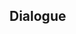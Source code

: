 {{Genius Invokation TCG Stage
|type         = Friendly Fracas
|group        = Invitation Board
|character    = Xingqiu
|requirement  = 1
|introduction = "Growing up in the Commerce Guild, I have long been acquainted with Genius Invokation TCG. Nonetheless, I wouldn't call myself an expert..."<br />Hint: Xingqiu's deck contains large numbers of Event Cards and characters of 3 different Elemental Types, allowing him to maintain flexibility based on the situation.
|objective_1  = Achieve victory
|reward_1     = Xingqiu*1
|objective_2  = Achieve victory within 6 Rounds
|reward_2     = The Scent Remained*1
|objective_3  = Win with less than 2 characters defeated
|reward_3     = The Scent Remained*1
|lineup       = Xingqiu;Chongyun;Xiangling
|action       = The Scent Remained;Wine-Stained Tricorne;Lucky Dog's Silver Circlet;Instructor's Cap;Chef Mao;NRE;Sweet Madame;Mushroom Pizza;Mondstadt Hash Brown;Lotus Flower Crisp;Adeptus' Temptation;Strategize;Changing Shifts;I Haven't Lost Yet!;Starsigns;The Scent Remained;Wine-Stained Tricorne;Lucky Dog's Silver Circlet;Instructor's Cap;Chef Mao;NRE;Sweet Madame;Mushroom Pizza;Mondstadt Hash Brown;Lotus Flower Crisp;Adeptus' Temptation;Strategize;Changing Shifts;I Haven't Lost Yet!;Starsigns
}}

==Dialogue==
{{Transclude|Genius Invokation TCG/Stage/Xingqiu|Friendly Fracas}}